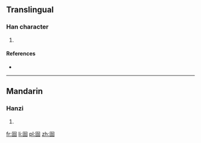 ==Translingual==

===Han character===
{{Han char|rn=31|rad=囗|as=05|sn=8|four=|canj=田戈口 (WIR)}}

# {{defn|Han|sort=囗05}}

====References====
* {{Han ref|kx=0218.041|dkj=04751|dj=0446.060|hdz=10717.160|uh=56FC|ud=22268}}

----

==Mandarin==

===Hanzi===
{{cmn-hanzi|pin=[[tāi]] ([[tai1]])|wg=t'ai<sup>1</sup>}}

# {{defn|Mandarin|sort=囗05}}

[[fr:囼]]
[[li:囼]]
[[pl:囼]]
[[zh:囼]]